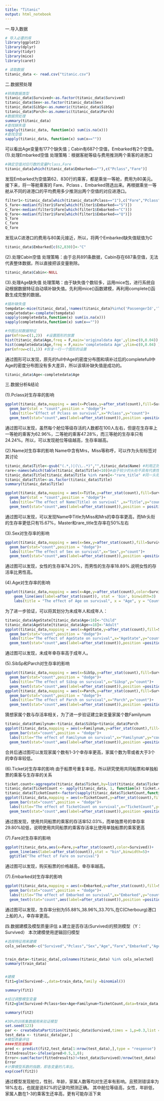 ```yaml
---
title: "Titanic"
output: html_notebook
---
```


一.导入数据
```r
# 导入必要的库
library(ggplot2)
library(dplyr)
library(tidyr)
library(mice)
library(caret)

# 读取数据
titanic_data <- read.csv("titanic.csv")
```
二.数据预处理
```r
#转换数据类型
titanic_data$Survived<-as.factor(titanic_data$Survived)
titanic_data$Sex<-as.factor(titanic_data$Sex)
titanic_data$SibSp<-as.numeric(titanic_data$SibSp)
titanic_data$Parch<-as.numeric(titanic_data$Parch)
#数据预处理
summary(titanic_data)
#查找缺失值
sapply(titanic_data, function(x) sum(is.na(x)))
#查找空值
sapply(titanic_data, function(x) sum(x==""))
```
可以看出Age变量有177个缺失值；Cabin有687个空值，Embarked有2个空值。
(1).处理Embarked空值
处理策略：根据客舱等级与费用推测两个乘客的进港口
```r
#确定空值对应行数的变量Pclass,Fare
titanic_data[which(titanic_data$Embarked==""),c("Pclass","Fare")]
```
发现Embarked为空值第62、830行的乘客，都是乘坐一等舱，费用为80美元。接下来，将一等舱乘客的 Fare、Pclass 、Embarked筛选出来。再根据乘坐一等舱从不同的进港口的平均费用多少推测出两个空值的对应进港口。

```r
filter1<-titanic_data[which(titanic_data$Pclass=="1"),c("Fare","Pclass","Embarked")]
S_fare<-median(filter1$Fare[which(filter1$Embarked=="S")])
C_fare<-median(filter1$Fare[which(filter1$Embarked=="C")])
Q_fare<-median(filter1$Fare[which(filter1$Embarked=="Q")])
S_fare
C_fare
Q_fare
```
发现从C进港口的费用与80美元接近，所以，将两个Embarked缺失值赋值为C
```r
titanic_data$Embarked[c(62,830)]<-"C"
```
(2).处理Cabin空值
处理策略：由于总共891条数据，Cabin存在687条空值，无法代表整体数据，所以直接把该变量剔除。
```r
titanic_data$Cabin<-NULL
```

(3).处理Age缺失值
处理策略：由于缺失值个数较多，运用mice包，进行系统自动根据数据特征自动填补缺失值。先利用mice()函数建模，再利用complete()函数生成完整的数据。
```r
#插补缺失值
tempdata<-mice(titanic_data[,!names(titanic_data)%in%c('PassengerId','Ticket','Survived','Name')],method ="pmm")
completedata<-complete(tempdata)
sapply(completedata,function(x) sum(is.na(x)))
sapply(completedata,function(x) sum(x==""))
```

```r
#作图比较数据特征
par(mfrow=c(1,2))  #设置图形的放置
hist(titanic_data$Age,freq = F,main='originaldata Age',ylim=c(0,0.04))
hist(completedata$Age,freq = F,main='completedata Age',ylim=c(0,0.04) )
par(mfrow=c(1,1)) #恢复一行一个图形的设置
```
通过图形可以发现，原先的full中Age的密度分布图和填补过后的completefull中Age的密度分布图没有多大差异，所以该填补缺失值是成功的。
```r
titanic_data$Age<-completedata$Age
```

三.数据分析&结论

(1).Pclass对生存率的影响
```r
ggplot(titanic_data,mapping = aes(x=Pclass,y=after_stat(count),fill=Survived))+
  geom_bar(stat = "count",position = "dodge")+
  labs(title="Effect of Pclass on survival",x="Pclass",y="count")+
  geom_text(stat="count",aes(label=after_stat(count)),position =position_dodge(0.9),vjust=0)
```
通过图可以发现，虽然每个舱位等级存活的人数都在100人左右，但是在生存率上一等舱的乘客为62.96%，二等舱的乘客47.28%，而三等舱的生存率只有24.24%。所以，可以发现舱位等级越高，生存率越高。

(2).Name对生存率的影响
Name中含有Mrs，Miss等称呼，可以作为头衔标签对其讨论   
```r
titanic_data$Title<-gsub("(.*,)|(\\..*)","",titanic_data$Name) #利用正则表达式把姓名中的头衔分列出来
rare<-names(which(table(titanic_data$Title)<10))#由于较少的头衔不具有代表性，所以将头衔个数小于10的筛选出来
titanic_data$Title[titanic_data$Title %in% rare]<-"rare_title" #同一头衔个数小于10的，全部改为rare_title
titanic_data$Title<-as.factor(titanic_data$Title) 
summary(titanic_data$Title)
```

```r
ggplot(titanic_data,mapping = aes(x=Title,y=after_stat(count),fill=Survived))+
  geom_bar(stat = "count",position = "dodge")+
  labs(title="The effect of Name(Title) on survival" ,x="Title",y="count")+
  geom_text(stat="count",aes(label=after_stat(count)),position = position_dodge(0.9),vjust=0)
```
通过图可以发现，可以发现Name中Title为Miss和Mrs的幸存率更高，而Mr头衔的生存率更低只有15.67%，Master和rare_title生存率在50%左右

(3).Sex对生存率的影响

```r
ggplot(titanic_data,mapping = aes(x=Sex,y=after_stat(count),fill=Survived))+
  geom_bar(stat="count",position = "dodge")+
  labs(title="The effect of Sex on survival",x="Sex",y="count")+
  geom_text(stat="count",aes(label=after_stat(count)),position =position_dodge(width = 0.9),vjust=0)
```
通过图可以发现，女性的生存率74.20%，而男性的生存率18.89%.说明女性的存活率比男性高。

(4).Age对生存率的影响

```r
ggplot(titanic_data,mapping = aes(x=Age,y=after_stat(count),color=Survived))+
    geom_line(aes(label=after_stat(count)), stat = 'bin', binwidth=3)  + 
    labs(title = "The effect of Age on survival", x = "Age", y = "Count")
```
为了进一步验证，可以将其划分为未成年人和成年人：
```r
titanic_data$AgeState[titanic_data$Age<18]<-"Child"
titanic_data$AgeState[titanic_data$Age>=18]<-"Adult"
ggplot(titanic_data,mapping = aes(x=AgeState,y=after_stat(count),fill=Survived))+
  geom_bar(stat="count",position = "dodge")+
  labs(title="The effect of AgeState on survival",x="AgeState",y="count")+
  geom_text(stat="count",aes(label=after_stat(count)),position =position_dodge(width = 0.9),vjust=0)
```
通过图可以发现，未成年幸存率高于成年人。

(5).SibSp和Parch对生存率的影响
```r
ggplot(titanic_data,mapping = aes(x=SibSp,y=after_stat(count),fill=Survived))+
  geom_bar(stat="count",position = "dodge")+
  labs(title="The effect of Sibsp on survival",x="Sibsp",y="count")+
  geom_text(stat="count",aes(label=after_stat(count)),position =position_dodge(width = 0.9),vjust=0)
ggplot(titanic_data,mapping = aes(x=Parch,y=after_stat(count),fill=Survived))+
  geom_bar(stat="count",position = "dodge")+
  labs(title="The effect of Parch on survival",x="Parch",y="count")+
  geom_text(stat="count",aes(label=after_stat(count)),position =position_dodge(width = 0.9),vjust=0)
```
猜想家属个数与存活率相关，为了进一步验证建立新变量家属个数Familynum
```r
titanic_data$Familynum<-titanic_data$SibSp+titanic_data$Parch
ggplot(titanic_data,mapping = aes(x=Familynum,y=after_stat(count),fill=Survived))+
  geom_bar(stat="count",position = "dodge")+
  labs(title="The effect of Familynum on survival",x="Familynum",y="count")+
  geom_text(stat="count",aes(label=after_stat(count)),position =position_dodge(width = 0.9),vjust=0)

```
合并后通过图可以发现家属个数有1-3个幸存率更高，家属个数为零或者大于3个的幸存率较低。


(6).Ticket对生存率的影响
由于船票号重复率低，所以研究使用共同船票和单独船票的乘客与生存率的关系

```r
ticket.count<-aggregate(titanic_data$Ticket,by=list(titanic_data$Ticket),function(x) sum(!is.na(x)))
titanic_data$TicketCount <- apply(titanic_data, 1, function(x) ticket.count[which(ticket.count[, 1] == x['Ticket']), 2])
titanic_data$TicketCount<-factor(sapply(titanic_data$TicketCount,function(x) ifelse(x>1,"share","unique")))
ggplot(titanic_data,mapping = aes(x=TicketCount,y=after_stat(count),fill=Survived))+
  geom_bar(stat="count",position = "dodge")+
  labs(title="The effect of TicketCount on survival",x="TicketCount",y="count")+
  geom_text(stat="count",aes(label=after_stat(count)),position =position_dodge(width = 0.9),vjust=0)

```
通过图发现，使用共同船票的乘客的存活率52.03%，而单独票号的幸存率29.80%较低，说明使用共同船票的乘客存活率比使用单独船票的乘客更高

(7).Fare对生存率的影响
```r
ggplot(titanic_data,aes(x=Fare,y=after_stat(count),color=Survived))+
  geom_line(aes(label=after_stat(count)),stat = "bin",binwidth=5)+
  ggtitle("The effect of Fare on survival")

```
通过图可以发现，购买船票的价格越高，幸存率越高。

(7).Embarked对生存率的影响
```r
ggplot(titanic_data,mapping = aes(x=Embarked,y=after_stat(count),fill=Survived))+
  geom_bar(stat="count",position = "dodge")+
  labs(title="The effect of Embarked on survival",x="Embarked",y="count")+
  geom_text(stat="count",aes(label=after_stat(count)),position =position_dodge(width = 0.9),vjust=0)
```
通过图可以发现，生存率分别为55.88%,38.96%,33.70%,在C(Cherbourg)港口上船的人，幸存率更高。

四.数据建模及模型质量评估
a.建⽴是否存活(Survived)的预测模型（Y：Survived）
本次建模使用逻辑回归模型
```r
#选择特征用来建模
cols_selected<-c("Survived","Pclass","Sex","Age","Fare","Embarked","AgeState","Familynum","TicketCount")


train_data<-titanic_data[,colnames(titanic_data) %in% cols_selected]
summary(train_data)


#建模
fit1=glm(Survived~.,data=train_data,family =binomial())

summary(fit1)
```

```r
#经过调整模型变量
fit2=glm(Survived~Pclass+Sex+Age+Familynum+TicketCount,data=train_data,family =binomial())

summary(fit2)

```

```r
#30%的训练集数据用来验证模型
set.seed(123)
par <- createDataPartition(titanic_data$Survived,times = 1,p=0.3,list = F)
test_data <- titanic_data[par,]
#模型质量评估
####预测准确率
pred <- predict(fit2,test_data[1:nrow(test_data),],type = "response")
fittedresults<-ifelse(pred>0.5,1,0); 
Error<-sum(factor(fittedresults)!=test_data$Survived)/nrow(test_data)
Error
#计算模型系数的指数，即各变量的几率比。
exp(coef(fit2))

```

通过模型发现舱位，性别，年龄，家属人数等均对生还率有影响。且预测错误率为18%左右，也就是说82%的记录均预测正确。
其中舱位等级高，女性，年龄低，家属人数在1-3的乘客生还率高，更有可能存活下来

















